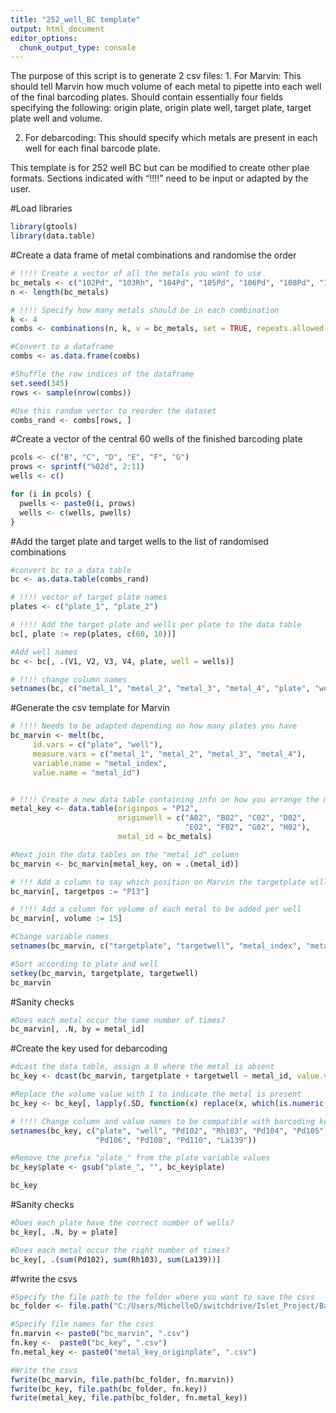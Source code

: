 ```yaml
---
title: "252_well_BC template"
output: html_document
editor_options: 
  chunk_output_type: console
---
```


The purpose of this script is to generate 2 csv files:
1. For Marvin: This should tell Marvin how much volume of each metal to pipette into each well of the final barcoding plates. Should contain essentially four fields specifying the following: origin plate, origin plate well, target plate, target plate well and volume. 

2. For debarcoding: This should specify which metals are present in each well for each final barcode plate. 

This template is for 252 well BC but can be modified to create other plae formats. 
Sections indicated with "!!!!" need to be input or adapted by the user.

#Load libraries
```r
library(gtools)
library(data.table)
```


#Create a data frame of metal combinations and randomise the order
```r

# !!!! Create a vector of all the metals you want to use
bc_metals <- c("102Pd", "103Rh", "104Pd", "105Pd", "106Pd", "108Pd", "110Pd", "139La") 
n <- length(bc_metals)

# !!!! Specify how many metals should be in each combination
k <- 4
combs <- combinations(n, k, v = bc_metals, set = TRUE, repeats.allowed = FALSE)

#Convert to a dataframe
combs <- as.data.frame(combs)

#Shuffle the row indices of the dataframe
set.seed(345)
rows <- sample(nrow(combs))

#Use this random vector to reorder the dataset
combs_rand <- combs[rows, ]
```


#Create a vector of the central 60 wells of the finished barcoding plate

```r
pcols <- c("B", "C", "D", "E", "F", "G")
prows <- sprintf("%02d", 2:11)
wells <- c()

for (i in pcols) {
  pwells <- paste0(i, prows)
  wells <- c(wells, pwells)
}
```


#Add the target plate and target wells to the list of randomised combinations
```r

#convert bc to a data table
bc <- as.data.table(combs_rand)

# !!!! vector of target plate names
plates <- c("plate_1", "plate_2")

# !!!! Add the target plate and wells per plate to the data table
bc[, plate := rep(plates, c(60, 10))]

#Add well names
bc <- bc[, .(V1, V2, V3, V4, plate, well = wells)]

# !!!! change column names
setnames(bc, c("metal_1", "metal_2", "metal_3", "metal_4", "plate", "well"))
```


#Generate the csv template for Marvin
```r
# !!!! Needs to be adapted depending on how many plates you have
bc_marvin <- melt(bc, 
     id.vars = c("plate", "well"),
     measure.vars = c("metal_1", "metal_2", "metal_3", "metal_4"),
     variable.name = "metal_index",
     value.name = "metal_id")


# !!!! Create a new data table containing info on how you arrange the metals in the origin plate
metal_key <- data.table(originpos = "P12", 
                        originwell = c("A02", "B02", "C02", "D02", 
                                       "E02", "F02", "G02", "H02"),
                        metal_id = bc_metals)

#Next join the data tables on the "metal_id" column
bc_marvin <- bc_marvin[metal_key, on = .(metal_id)]

# !!! Add a column to say which position on Marvin the targetplate will be located
bc_marvin[, targetpos := "P13"]

# !!!! Add a column for volume of each metal to be added per well
bc_marvin[, volume := 15]

#Change variable names
setnames(bc_marvin, c("targetplate", "targetwell", "metal_index", "metal_id", "originplate", "originwell", "targetpos", "volume"))

#Sort according to plate and well
setkey(bc_marvin, targetplate, targetwell)
bc_marvin

```



#Sanity checks
```r
#Does each metal occur the same number of times?
bc_marvin[, .N, by = metal_id]

```


#Create the key used for debarcoding
```r
#dcast the data table, assign a 0 where the metal is absent
bc_key <- dcast(bc_marvin, targetplate + targetwell ~ metal_id, value.var = "volume", fill = 0)

#Replace the volume value with 1 to indicate the metal is present
bc_key <- bc_key[, lapply(.SD, function(x) replace(x, which(is.numeric(x) == TRUE & x!=0), 1))]

# !!!! Change column and value names to be compatible with barcoding key in pipeline
setnames(bc_key, c("plate", "well", "Pd102", "Rh103", "Pd104", "Pd105", 
                   "Pd106", "Pd108", "Pd110", "La139"))

#Remove the prefix "plate_" from the plate variable values
bc_key$plate <- gsub("plate_", "", bc_key$plate)

bc_key
```


#Sanity checks
```r
#Does each plate have the correct number of wells?
bc_key[, .N, by = plate]

#Does each metal occur the right number of times?
bc_key[, .(sum(Pd102), sum(Rh103), sum(La139))]

```



#fwrite the csvs
```r
#Specify the file path to the folder where you want to save the csvs
bc_folder <- file.path("C:/Users/MichelleD/switchdrive/Islet_Project/Barcoding/202101_60WBC/")

#Specify file names for the csvs
fn.marvin <- paste0("bc_marvin", ".csv")
fn.key <-  paste0("bc_key", ".csv")
fn.metal_key <- paste0("metal_key_originplate", ".csv")

#Write the csvs
fwrite(bc_marvin, file.path(bc_folder, fn.marvin))
fwrite(bc_key, file.path(bc_folder, fn.key))
fwrite(metal_key, file.path(bc_folder, fn.metal_key))
```



